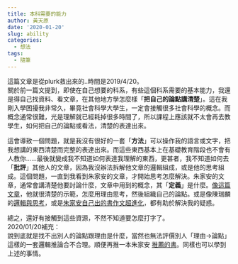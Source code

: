```yaml
---
title: 本科需要的能力
author: 黃天原
date: '2020-01-20'
slug: ability
categories:
  - 想法
tags:
  - 隨筆
---
```

這篇文章是從plurk救出來的..時間是2019/4/20。<br>
關於前一篇文提到，即使在自己想要的科系，有些這個科系需要的基本能力，我還是得自己找資料、看文章，在其他地方學怎麼樣「**把自己的論點講清楚**」。這在我剛入學困擾我非常久，畢竟社會科學大學生，一定會接觸很多社會科學的概念。而概念通常很難，光是理解就已經耗掉很多時間了，所以課程上應該就不太會再去教學生，如何把自己的論點或看法，清楚的表達出來。  

這會導致一個問題，就是我沒有很好的一套「**方法**」可以操作我的語言或文字，把我想講的東西清楚而完整的表達出來。而這些東西基本上在基礎教育階段也不會有人教你......最後就變成我不知道如何表達我理解的東西，更甚者，我不知道如何去「**批評**」其他人的文章，因為我沒辦法拆解他文章的邏輯組成，或是他的思考組成。這個問題，一直到我看到朱家安的文章，才開始思考怎麼解決。朱家安的文章，通常會講清楚他要討論什麼，文章中用到的概念，其「**定義**」是什麼。[像這篇文章](https://opinion.udn.com/opinion/story/6068/1260232)，他就很清楚的示範，怎麼用理由思考，然後組織自己的論點。或是像陳瑞麟的[邏輯與思考](https://www.books.com.tw/products/0010471280)，或是[朱家安自己出的書作文超進化](https://www.books.com.tw/products/0010813963)，都有助於解決我的疑惑。  

總之，還好有接觸到這些資源，不然不知道要怎麼打字了。<br>
2020/01/20補充：  
說到底就是找不出別人的論點跟理由是什麼，當然也無法評價別人「理由→論點」這樣的一套邏輯推論合不合理。順便再推一本朱家安 [推薦的書](https://www.books.com.tw/products/0010819459?sloc=main_mb)。同樣也可以學到上述的事情。  
